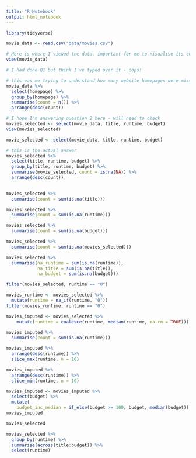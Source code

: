 ```yaml
---
title: "R Notebook"
output: html_notebook
---
```

```r
library(tidyverse)
```

```r
movie_data <- read.csv("data/movies.csv")

# Here is where I viewed the data, important for me to visualise its current layout
view(movie_data)

# I had done Q1 but think I've typed over it - oops!

# this was me trying to understand how many website homepages were missing - I have a feeling that this could be simplified
movie_data %>% 
  select(homepage) %>% 
  group_by(homepage) %>% 
  summarise(count = n()) %>% 
  arrange(desc(count))
```
```r
# I hope I'm answering question 2 here - will need to check
movies_selected <- select(movie_data, title, runtime, budget)
view(movies_selected)

movie_selected <- select(movie_data, title, runtime, budget) 

# this is the actual answer 
movies_selected %>% 
  select(title, runtime, budget) %>% 
  group_by(title, runtime, budget) %>% 
  summarise(movie_selected, count = is.na(NA)) %>% 
  arrange(desc(count))
  
```

```r
movies_selected %>% 
  summarise(count = sum(is.na(title)))

movies_selected %>% 
  summarise(count = sum(is.na(runtime)))

movies_selected %>% 
  summarise(count = sum(is.na(budget)))

movies_selected %>% 
  summarise(count = sum(is.na(movies_selected)))

movies_selected %>% 
  summarise(na_runtime = sum(is.na(runtime)),
            na_title = sum(is.na(title)),
            na_budget = sum(is.na(budget)))

filter(movies_selected, runtime == "0")
```

```r
movies_runtime <- movies_selected %>%
  mutate(runtime = na_if(runtime, "0"))
filter(movies_runtime, runtime == "0")
```

```r
movies_imputed <- movies_selected %>%
    mutate(runtime = coalesce(runtime, median(runtime, na.rm = TRUE)))

movies_imputed %>% 
  summarise(count = sum(is.na(runtime)))
```
```r
movies_imputed %>% 
  arrange(desc(runtime)) %>% 
  slice_max(runtime, n = 10)
```

```r
movies_imputed %>% 
  arrange(desc(runtime)) %>% 
  slice_min(runtime, n = 10)
```

```r
movies_imputed <- movies_imputed %>% 
  select(budget) %>% 
  mutate(
    budget_inc_median = if_else(budget >= 100, budget, median(budget)))
movies_imputed
```

```r
movies_selected

movies_selected %>% 
  group_by(runtime) %>% 
  summarise(across(title:budget)) %>% 
  select(runtime)
```

